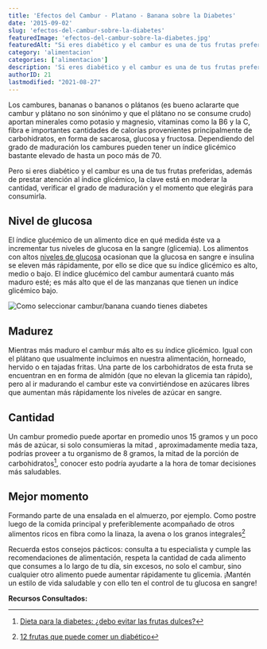 ```yaml
---
title: 'Efectos del Cambur - Platano - Banana sobre la Diabetes'
date: '2015-09-02'
slug: 'efectos-del-cambur-sobre-la-diabetes'
featuredImage: 'efectos-del-cambur-sobre-la-diabetes.jpg'
featuredAlt: "Si eres diabético y el cambur es una de tus frutas preferidas"
category: 'alimentacion'
categories: ['alimentacion']
description: 'Si eres diabético y el cambur es una de tus frutas preferidas, además de prestar atención al índice glicémico, la clave está en moderar la cantidad, verificar el grado de maduración y el momento que elegirás para consumirla.'
authorID: 21
lastmodified: "2021-08-27"
---
```


Los cambures, bananas o bananos o plátanos (es bueno aclararte que cambur y plátano no son sinónimo y que el plátano no se consume crudo) aportan minerales como potasio y magnesio, vitaminas como la B6 y la C, fibra e importantes cantidades de calorías provenientes principalmente de carbohidratos, en forma de sacarosa, glucosa y fructosa. Dependiendo del grado de maduración los cambures pueden tener un índice glicémico bastante elevado de hasta un poco más de 70.

Pero si eres diabético y el cambur es una de tus frutas preferidas, además de prestar atención al índice glicémico, la clave está en moderar la cantidad, verificar el grado de maduración y el momento que elegirás para consumirla. 

## Nivel de glucosa

El índice glucémico de un alimento dice en qué medida éste va a incrementar tus niveles de glucosa en la sangre (glicemia). Los alimentos con altos [niveles de glucosa](/cuanto-es-el-nivel-normal-de-glucosa/) ocasionan que la glucosa en sangre e insulina se eleven más rápidamente, por ello se dice que su índice glicémico es alto, medio o bajo. El índice glucémico del cambur aumentará cuanto más maduro esté; es más alto que el de las manzanas que tienen un índice glicémico bajo.

![Como seleccionar cambur/banana cuando tienes diabetes](\images\como-seleccionar-cambur-banana-diabetes.jpg)

## Madurez

Mientras más maduro el cambur más alto es su índice glicémico. Igual con el plátano que usualmente incluimos en nuestra alimentación, horneado, hervido o en tajadas fritas. Una parte de los carbohidratos de esta fruta se encuentran en  en forma de almidón (que no elevan la glicemia tan rápido), pero al ir madurando el cambur este va convirtiéndose en azúcares libres que aumentan más rápidamente los niveles de azúcar en sangre.

## Cantidad

Un cambur promedio puede aportar en promedio unos 15 gramos y un poco más de azúcar, si solo consumieras la mitad , aproximadamente media taza, podrías proveer a tu organismo de 8 gramos, la mitad de la porción de carbohidratos[^1], conocer esto podría ayudarte a la hora de tomar decisiones más saludables. 

## Mejor momento 
Formando parte de una ensalada en el almuerzo, por ejemplo. Como postre luego de la comida principal y preferiblemente  acompañado de otros alimentos ricos en fibra como la linaza, la avena o los granos integrales[^2]

Recuerda estos consejos pácticos: consulta a tu especialista y cumple las recomendaciones de alimentación, respeta la cantidad de cada alimento que consumes a lo largo de tu día, sin excesos, no solo el cambur, sino cualquier otro alimento puede aumentar rápidamente tu glicemia. ¡Mantén un estilo de vida saludable y con ello ten el control de tu glucosa en sangre!

**Recursos Consultados:**

[^1]:  [Dieta para la diabetes: ¿debo evitar las frutas dulces?](https://www.mayoclinic.org/es-es/diseases-conditions/diabetes/expert-answers/diabetes/faq-20057835)
[^2]:  [12 frutas que puede comer un diabético](https://www.tuasaude.com/es/que-frutas-puede-comer-un-diabetico/ )

